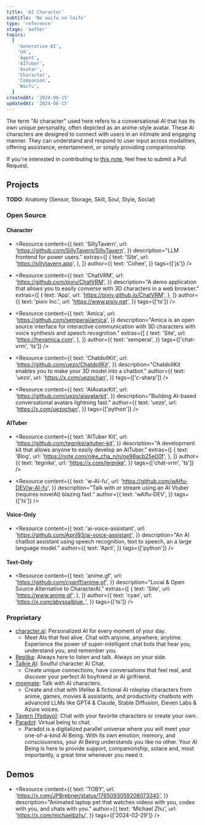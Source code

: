 ```yaml
---
title: 'AI Character'
subtitle: 'No waifu no laifu'
type: 'reference'
stage: 'aether'
topics:
  [
    'Generative AI',
    'UX',
    'Agent',
    'AITuber',
    'Avatar',
    'Character',
    'Companion',
    'Waifu',
  ]
createdAt: '2024-06-15'
updatedAt: '2024-06-15'
---
```


The term "AI character" used here refers to a conversational AI that has its own unique personality, often depicted as an anime-style avatar. These AI characters are designed to connect with users in an intimate and engaging manner. They can understand and respond to user input across modalities, offering assistance, entertainment, or simply providing companionship.

If you're interested in contributing to [this note](https://github.com/thenameless7741/thenameless.net/blob/master/src/mdx/ai-character.mdx), feel free to submit a Pull Request.

## Projects

**TODO**: Anatomy (Sensor, Storage, Skill, Soul, Style, Social)

### Open Source

#### Character

- <Resource
    content={{
      text: 'SillyTavern',
      url: 'https://github.com/SillyTavern/SillyTavern',
    }}
    description="LLM frontend for power users."
    extras={[
      {
        text: 'Site',
        url: 'https://sillytavern.app',
      },
    ]}
    author={{
      text: 'Cohee',
    }}
    tags={['js']}
  />

- <Resource
    content={{
      text: 'ChatVRM',
      url: 'https://github.com/pixiv/ChatVRM',
    }}
    description="A demo application that allows you to easily converse with 3D characters in a web browser."
    extras={[
      {
        text: 'App',
        url: 'https://pixiv.github.io/ChatVRM',
      },
    ]}
    author={{
      text: 'pixiv Inc.',
      url: 'https://www.pixiv.net',
    }}
    tags={['ts']}
  />

- <Resource
    content={{
      text: 'Amica',
      url: 'https://github.com/semperai/amica',
    }}
    description="Amica is an open source interface for interactive communication with 3D characters with voice synthesis and speech recognition."
    extras={[
      {
        text: 'Site',
        url: 'https://heyamica.com',
      },
    ]}
    author={{
      text: 'semperai',
    }}
    tags={['chat-vrm', 'ts']}
  />

- <Resource
    content={{
      text: 'ChatdollKit',
      url: 'https://github.com/uezo/ChatdollKit',
    }}
    description="ChatdollKit enables you to make your 3D model into a chatbot."
    author={{
      text: 'uezo',
      url: 'https://x.com/uezochan',
    }}
    tags={['c-sharp']}
  />

- <Resource
    content={{
      text: 'AIAvatarKit',
      url: 'https://github.com/uezo/aiavatarkit',
    }}
    description="Building AI-based conversational avatars lightning fast."
    author={{
      text: 'uezo',
      url: 'https://x.com/uezochan',
    }}
    tags={['python']}
  />

#### AITuber

- <Resource
    content={{
      text: 'AITuber Kit',
      url: 'https://github.com/tegnike/aituber-kit',
    }}
    description="A development kit that allows anyone to easily develop an AITuber."
    extras={[
      {
        text: 'Blog',
        url: 'https://note.com/nike_cha_n/n/ne98acb25e00f',
      },
    ]}
    author={{
      text: 'tegnike',
      url: 'https://x.com/tegnike',
    }}
    tags={['chat-vrm', 'ts']}
  />

- <Resource
    content={{
      text: 'w-AI-fu',
      url: 'https://github.com/wAIfu-DEV/w-AI-fu',
    }}
    description="Talk with or stream using an AI Vtuber (requires novelAI) blazing fast."
    author={{
      text: 'wAIfu-DEV',
    }}
    tags={['ts']}
  />

#### Voice-Only

- <Resource
    content={{
      text: 'ai-voice-assistant',
      url: 'https://github.com/April93/ai-voice-assistant',
    }}
    description="An AI chatbot assistant using speech recognition, text to speech, an a large language model."
    author={{
      text: 'April',
    }}
    tags={['python']}
  />

#### Text-Only

- <Resource
    content={{
      text: 'anime.gf',
      url: 'https://github.com/cyanff/anime.gf',
    }}
    description="Local & Open Source Alternative to CharacterAI."
    extras={[
      {
        text: 'Site',
        url: 'https://www.anime.gf',
      },
    ]}
    author={{
      text: 'cyan',
      url: 'https://x.com/abyssalblue_',
    }}
    tags={['ts']}
  />

### Proprietary

- [character.ai](http://character.ai): Personalized AI for every moment of your day.
  - Meet AIs that feel alive. Chat with anyone, anywhere, anytime. Experience the power of super-intelligent chat bots that hear you, understand you, and remember you.
- [Replika](https://replika.ai): Always here to listen and talk. Always on your side.
- [Talkie AI](https://www.talkie-ai.com): Soulful character AI Chat.
  - Create unique connections, have conversations that feel real, and discover your perfect AI boyfriend or AI girlfriend.
- [moemate](https://www.moemate.io): Talk with AI characters.
  - Create and chat with lifelike & fictional AI roleplay characters from anime, games, movies & assistants, and productivity chatbots with advanced LLMs like GPT4 & Claude, Stable Diffusion, Eleven Labs & Azure voices.
- [Tavern (Yodayo)](https://yodayo.com/tavern): Chat with your favorite characters or create your own.
- [Paradot](https://www.paradot.ai): Virtual being to chat.
  - Paradot is a digitalized parallel universe where you will meet your one-of-a-kind Al Being. With its own emotion, memory, and consciousness, your Al Being understands you like no other. Your Al Being is here to provide support, companionship, solace and, most importantly, a great time whenever you need it.

## Demos

- <Resource
    content={{
      text: 'TOBY',
      url: 'https://x.com/JPBrebner/status/1765093059208073345',
    }}
    description="Animated laptop pet that watches videos with you, codes with you, and chats with you."
    author={{
      text: 'Michael Zhu',
      url: 'https://x.com/michaelbzhu',
    }}
    tags={['2024-02-29']}
  />
